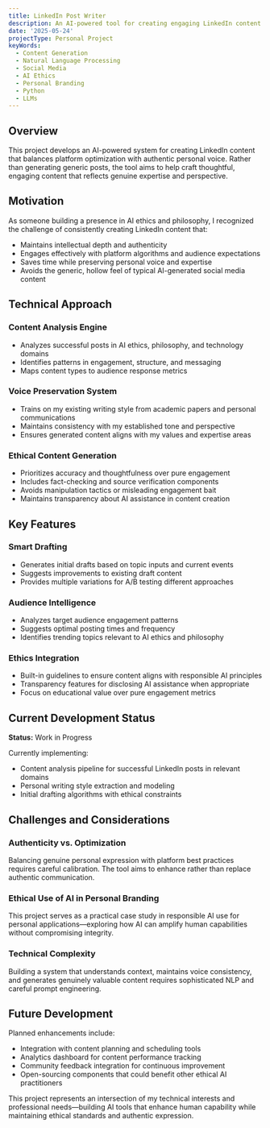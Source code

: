 ```yaml
---
title: LinkedIn Post Writer
description: An AI-powered tool for creating engaging LinkedIn content that maintains authenticity while optimizing for platform engagement
date: '2025-05-24'
projectType: Personal Project
keyWords:
  - Content Generation
  - Natural Language Processing
  - Social Media
  - AI Ethics
  - Personal Branding
  - Python
  - LLMs
---
```


## Overview

This project develops an AI-powered system for creating LinkedIn content that balances platform optimization with authentic personal voice. Rather than generating generic posts, the tool aims to help craft thoughtful, engaging content that reflects genuine expertise and perspective.

## Motivation

As someone building a presence in AI ethics and philosophy, I recognized the challenge of consistently creating LinkedIn content that:
- Maintains intellectual depth and authenticity
- Engages effectively with platform algorithms and audience expectations
- Saves time while preserving personal voice and expertise
- Avoids the generic, hollow feel of typical AI-generated social media content

## Technical Approach

### Content Analysis Engine
- Analyzes successful posts in AI ethics, philosophy, and technology domains
- Identifies patterns in engagement, structure, and messaging
- Maps content types to audience response metrics

### Voice Preservation System
- Trains on my existing writing style from academic papers and personal communications
- Maintains consistency with my established tone and perspective
- Ensures generated content aligns with my values and expertise areas

### Ethical Content Generation
- Prioritizes accuracy and thoughtfulness over pure engagement
- Includes fact-checking and source verification components
- Avoids manipulation tactics or misleading engagement bait
- Maintains transparency about AI assistance in content creation

## Key Features

### Smart Drafting
- Generates initial drafts based on topic inputs and current events
- Suggests improvements to existing draft content
- Provides multiple variations for A/B testing different approaches

### Audience Intelligence
- Analyzes target audience engagement patterns
- Suggests optimal posting times and frequency
- Identifies trending topics relevant to AI ethics and philosophy

### Ethics Integration
- Built-in guidelines to ensure content aligns with responsible AI principles
- Transparency features for disclosing AI assistance when appropriate
- Focus on educational value over pure engagement metrics

## Current Development Status

**Status:** Work in Progress

Currently implementing:
- Content analysis pipeline for successful LinkedIn posts in relevant domains
- Personal writing style extraction and modeling
- Initial drafting algorithms with ethical constraints

## Challenges and Considerations

### Authenticity vs. Optimization
Balancing genuine personal expression with platform best practices requires careful calibration. The tool aims to enhance rather than replace authentic communication.

### Ethical Use of AI in Personal Branding
This project serves as a practical case study in responsible AI use for personal applications—exploring how AI can amplify human capabilities without compromising integrity.

### Technical Complexity
Building a system that understands context, maintains voice consistency, and generates genuinely valuable content requires sophisticated NLP and careful prompt engineering.

## Future Development

Planned enhancements include:
- Integration with content planning and scheduling tools
- Analytics dashboard for content performance tracking
- Community feedback integration for continuous improvement
- Open-sourcing components that could benefit other ethical AI practitioners

This project represents an intersection of my technical interests and professional needs—building AI tools that enhance human capability while maintaining ethical standards and authentic expression.
